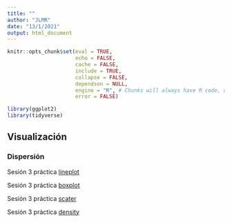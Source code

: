 ```yaml
---
title: ""
author: "JLMR"
date: "13/1/2021"
output: html_document
---
```




```r
knitr::opts_chunk$set(eval = TRUE, 
                      echo = FALSE, 
                      cache = FALSE,
                      include = TRUE,
                      collapse = FALSE,
                      dependson = NULL,
                      engine = "R", # Chunks will always have R code, unless noted
                      error = FALSE)                     

```






```r

library(ggplot2)
library(tidyverse)
```


## Visualización 
### Dispersión


Sesión 3  práctica [lineplot](https://raw.githubusercontent.com/JoseLuisManzanaresRivera/intersemestral-2021/main/content/post/lineplot_temp_ensenada.Rmd)

Sesión 3 práctica [boxplot](https://raw.githubusercontent.com/JoseLuisManzanaresRivera/intersemestral-2021/main/content/post/dtools-Scatterplot.Rmd)

Sesión 3 práctica [scater](https://raw.githubusercontent.com/JoseLuisManzanaresRivera/intersemestral-2021/main/content/post/scatterplot.Rmd)

Sesión 3 práctica [density](https://raw.githubusercontent.com/JoseLuisManzanaresRivera/intersemestral-2021/main/content/post/Density.Rmd)


